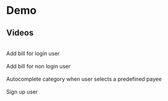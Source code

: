 
# Demo

## Videos

<br />
Add bill for login user
<div style={{marginVertical: 16, backgroundColor: 'black', display: 'grid', placeItems: 'center'}}>
    <ReactPlayer controls={true} playing url={addBillForLoginUser} />
</div>

<br />
Add bill for non login user
<div style={{marginVertical: 16, backgroundColor: 'black', display: 'grid', placeItems: 'center'}}>
    <ReactPlayer controls={true} playing url={addBillForNonLoginUser} />
</div>

<br />
Autocomplete category when user selects a predefined payee
<div style={{marginVertical: 16, backgroundColor: 'black', display: 'grid', placeItems: 'center'}}>
    <ReactPlayer controls={true} playing url={autocomplete} />
</div>

<br />
Sign up user
<div style={{marginVertical: 16, backgroundColor: 'black', display: 'grid', placeItems: 'center'}}>
    <ReactPlayer controls={true} playing url={signUpUser} />
</div>




